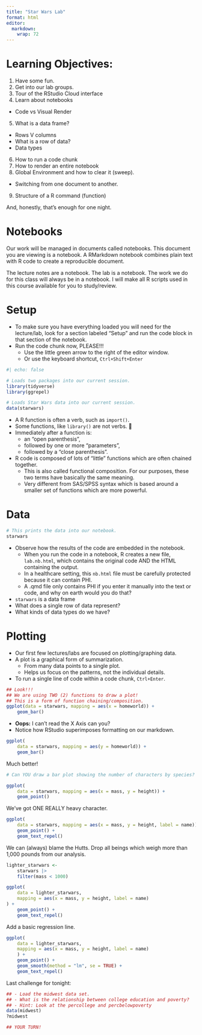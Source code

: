 ```yaml
---
title: "Star Wars Lab"
format: html
editor: 
  markdown: 
    wrap: 72
---
```


# Learning Objectives:

1. Have some fun.
2. Get into our lab groups.
3. Tour of the RStudio Cloud interface
4. Learn about notebooks
  - Code vs Visual Render
5. What is a data frame?
  - Rows V columns
  - What is a row of data?
  - Data types
6. How to run a code chunk
7. How to render an entire notebook
8. Global Environment and how to clear it (sweep).
  - Switching from one document to another.
9. Structure of a R command (function)

And, honestly, that's enough for one night.

# Notebooks

Our work will be managed in documents called notebooks. This document you are viewing is a notebook. A RMarkdown notebook combines plain text with R code to create a reproducible document.

The lecture notes are a notebook. The lab is a notebook. The work we do for this class will always be in a notebook. I will make all R scripts used in this course available for you to study/review.

# Setup

- To make sure you have everything loaded you will need for the lecture/lab, look for a section labeled "Setup" and run the code block in that section of the notebook.
- Run the code chunk now, PLEASE!!!
  - Use the little green arrow to the right of the editor window.
  - Or use the keyboard shortcut, `Ctrl+Shift+Enter`

```r
#| echo: false

# Loads two packages into our current session.
library(tidyverse)
library(ggrepel)

# Loads Star Wars data into our current session.
data(starwars)
```

- A R function is often a verb, such as `import()`.
- Some functions, like `library()` are not verbs. 🤷
- Immediately after a function is:
  - an "open parenthesis",
  - followed by one or more "parameters",
  - followed by a "close parenthesis".
- R code is composed of lots of "little" functions which are often chained together.
  - This is also called functional composition. For our purposes, these two terms have basically the same meaning.
  - Very different from SAS/SPSS syntax which is based around a smaller set of functions which are more powerful.

# Data

```r
# This prints the data into our notebook.
starwars
```

- Observe how the results of the code are embedded in the notebook.
  - When you run the code in a notebook, R creates a new file, `lab.nb.html`, which contains the original code AND the HTML containing the output.
  - In a healthcare setting, this `nb.html` file must be carefully protected because it can contain PHI.
  - A .qmd file only contains PHI if you enter it manually into the text or code, and why on earth would you do that?
- `starwars` is a data frame
- What does a single row of data represent?
- What kinds of data types do we have?

# Plotting

- Our first few lectures/labs are focused on plotting/graphing data.
- A plot is a graphical form of summarization.
  - From many data points to a single plot.
  - Helps us focus on the patterns, not the individual details.
- To run a single line of code within a code chunk, `Ctrl+Enter`.

```r
## Look!!!
## We are using TWO (2) functions to draw a plot!
## This is a form of function chaining/composition.
ggplot(data = starwars, mapping = aes(x = homeworld)) +
    geom_bar()
```

- **Oops:** I can't read the X Axis can you?
- Notice how RStudio superimposes formatting on our markdown.

```r
ggplot(
    data = starwars, mapping = aes(y = homeworld)) +
    geom_bar()
```

Much better!

```r
# Can YOU draw a bar plot showing the number of characters by species?

```

```r
ggplot(
    data = starwars, mapping = aes(x = mass, y = height)) +
    geom_point()
```

We've got ONE REALLY heavy character.

```r
ggplot(
    data = starwars, mapping = aes(x = mass, y = height, label = name)) +
    geom_point() +
    geom_text_repel()
```

We can (always) blame the Hutts. Drop all beings which weigh more than 1,000 pounds from our analysis.

```r
lighter_starwars <-
    starwars |>
    filter(mass < 1000)

ggplot(
    data = lighter_starwars,
    mapping = aes(x = mass, y = height, label = name)
) +
    geom_point() +
    geom_text_repel()
```

Add a basic regression line.

```r
ggplot(
    data = lighter_starwars,
    mapping = aes(x = mass, y = height, label = name)
    ) +
    geom_point() +
    geom_smooth(method = "lm", se = TRUE) +
    geom_text_repel()
```

Last challenge for tonight:

```r
## - Load the midwest data set.
## - What is the relationship between college education and poverty?
## - Hint: Look at the percollege and percbelowpoverty
data(midwest)
?midwest

## YOUR TURN!

```
